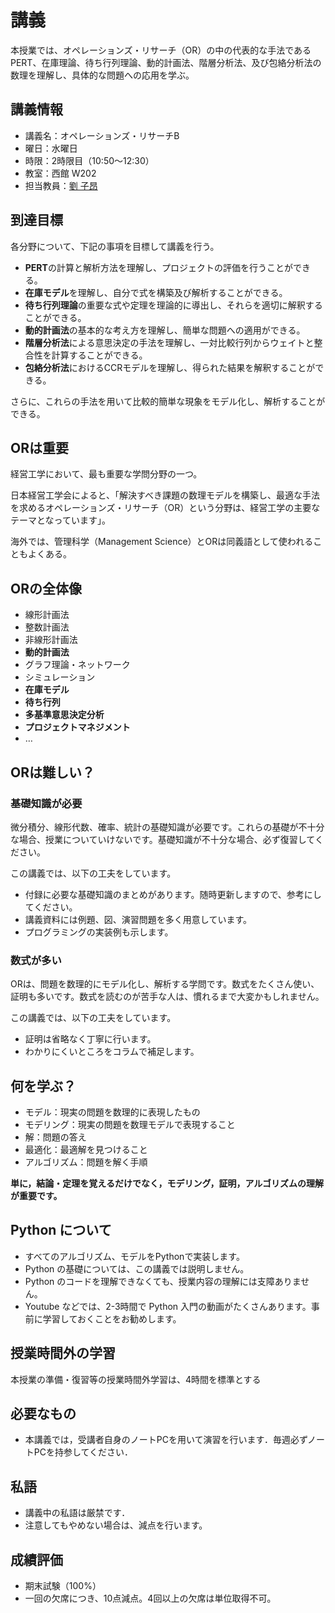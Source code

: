 # 講義 {.unnumbered}

本授業では、オペレーションズ・リサーチ（OR）の中の代表的な手法であるPERT、在庫理論、待ち行列理論、動的計画法、階層分析法、及び包絡分析法の数理を理解し、具体的な問題への応用を学ぶ。

## 講義情報

- 講義名：オペレーションズ・リサーチB
- 曜日：水曜日
- 時限：2時限目（10:50～12:30）
- 教室：西館 W202
- 担当教員：[劉 子昂](https://zi-ang-liu.github.io/)

## 到達目標

各分野について、下記の事項を目標して講義を行う。

- **PERT**の計算と解析方法を理解し、プロジェクトの評価を行うことができる。
- **在庫モデル**を理解し、自分で式を構築及び解析することができる。
- **待ち行列理論**の重要な式や定理を理論的に導出し、それらを適切に解釈することができる。
- **動的計画法**の基本的な考え方を理解し、簡単な問題への適用ができる。
- **階層分析法**による意思決定の手法を理解し、一対比較行列からウェイトと整合性を計算することができる。
- **包絡分析法**におけるCCRモデルを理解し、得られた結果を解釈することができる。

さらに、これらの手法を用いて比較的簡単な現象をモデル化し、解析することができる。

## ORは重要

経営工学において、最も重要な学問分野の一つ。

日本経営工学会によると、「解決すべき課題の数理モデルを構築し、最適な手法を求めるオペレーションズ・リサーチ（OR）という分野は、経営工学の主要なテーマとなっています」。

海外では、管理科学（Management Science）とORは同義語として使われることもよくある。

## ORの全体像

- 線形計画法
- 整数計画法
- 非線形計画法
- **動的計画法**
- グラフ理論・ネットワーク
- シミュレーション
- **在庫モデル**
- **待ち行列**
- **多基準意思決定分析**
- **プロジェクトマネジメント**
- ...

## ORは難しい？

### 基礎知識が必要

微分積分、線形代数、確率、統計の基礎知識が必要です。これらの基礎が不十分な場合、授業についていけないです。基礎知識が不十分な場合、必ず復習してください。

この講義では、以下の工夫をしています。

- 付録に必要な基礎知識のまとめがあります。随時更新しますので、参考にしてください。
- 講義資料には例題、図、演習問題を多く用意しています。
- プログラミングの実装例も示します。

### 数式が多い

ORは、問題を数理的にモデル化し、解析する学問です。数式をたくさん使い、証明も多いです。数式を読むのが苦手な人は、慣れるまで大変かもしれません。

この講義では、以下の工夫をしています。

- 証明は省略なく丁寧に行います。
- わかりにくいところをコラムで補足します。

## 何を学ぶ？

<!-- 
 -->

- モデル：現実の問題を数理的に表現したもの
- モデリング：現実の問題を数理モデルで表現すること
- 解：問題の答え
- 最適化：最適解を見つけること
- アルゴリズム：問題を解く手順

**単に，結論・定理を覚えるだけでなく，モデリング，証明，アルゴリズムの理解が重要です。**

## Python について

- すべてのアルゴリズム、モデルをPythonで実装します。
- Python の基礎については、この講義では説明しません。
- Python のコードを理解できなくても、授業内容の理解には支障ありません。
- Youtube などでは、2-3時間で Python 入門の動画がたくさんあります。事前に学習しておくことをお勧めします。


## 授業時間外の学習

本授業の準備・復習等の授業時間外学習は、4時間を標準とする

## 必要なもの

- 本講義では，受講者自身のノートPCを用いて演習を行います．毎週必ずノートPCを持参してください．

## 私語

- 講義中の私語は厳禁です．
- 注意してもやめない場合は、減点を行います。

## 成績評価

- 期末試験（100%）
- 一回の欠席につき、10点減点。4回以上の欠席は単位取得不可。